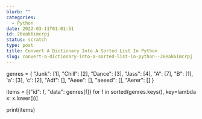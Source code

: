 ```yaml
---
blurb: ""
categories:
  - Python
date: 2022-03-11T01:01:51
id: 26eak6imcrpj
status: scratch
type: post
title: Convert A Dictionary Into A Sorted List In Python
slug: convert-a-dictionary-into-a-sorted-list-in-python--26eak6imcrpj
---
```




genres = {
	"Junk": [1],
	"Chill": [2],
	"Dance": [3],
	"Jass": [4], 
	"A": [7],
	"B": [1],
	'a': [3],
	'c': [2], 
	"Adf": [],
	"Aeee": [],
	"aeeed": [],
	"Aerer": []
}

items = [{"id": f, "data": genres[f]} for f in sorted(genres.keys(), key=lambda x: x.lower())]

print(items)



